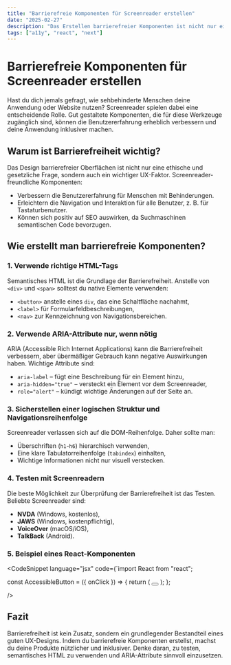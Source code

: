 ```yaml
---
title: "Barrierefreie Komponenten für Screenreader erstellen"
date: "2025-02-27"
description: "Das Erstellen barrierefreier Komponenten ist nicht nur eine gesetzliche Anforderung, sondern auch eine Möglichkeit, die Benutzererfahrung für alle Nutzer zu verbessern. Erfahre, wie du Oberflächen entwirfst, die für sehbehinderte Menschen zugänglich sind."
tags: ["a11y", "react", "next"]
---
```


# Barrierefreie Komponenten für Screenreader erstellen

Hast du dich jemals gefragt, wie sehbehinderte Menschen deine Anwendung oder Website nutzen? Screenreader spielen dabei eine entscheidende Rolle. Gut gestaltete Komponenten, die für diese Werkzeuge zugänglich sind, können die Benutzererfahrung erheblich verbessern und deine Anwendung inklusiver machen.

## Warum ist Barrierefreiheit wichtig?

Das Design barrierefreier Oberflächen ist nicht nur eine ethische und gesetzliche Frage, sondern auch ein wichtiger UX-Faktor. Screenreader-freundliche Komponenten:

- Verbessern die Benutzererfahrung für Menschen mit Behinderungen.
- Erleichtern die Navigation und Interaktion für alle Benutzer, z. B. für Tastaturbenutzer.
- Können sich positiv auf SEO auswirken, da Suchmaschinen semantischen Code bevorzugen.

## Wie erstellt man barrierefreie Komponenten?

### 1. Verwende richtige HTML-Tags

Semantisches HTML ist die Grundlage der Barrierefreiheit. Anstelle von `<div>` und `<span>` solltest du native Elemente verwenden:

- `<button>` anstelle eines `div`, das eine Schaltfläche nachahmt,
- `<label>` für Formularfeldbeschreibungen,
- `<nav>` zur Kennzeichnung von Navigationsbereichen.

### 2. Verwende ARIA-Attribute nur, wenn nötig

ARIA (Accessible Rich Internet Applications) kann die Barrierefreiheit verbessern, aber übermäßiger Gebrauch kann negative Auswirkungen haben. Wichtige Attribute sind:

- `aria-label` – fügt eine Beschreibung für ein Element hinzu,
- `aria-hidden="true"` – versteckt ein Element vor dem Screenreader,
- `role="alert"` – kündigt wichtige Änderungen auf der Seite an.

### 3. Sicherstellen einer logischen Struktur und Navigationsreihenfolge

Screenreader verlassen sich auf die DOM-Reihenfolge. Daher sollte man:

- Überschriften (`h1`-`h6`) hierarchisch verwenden,
- Eine klare Tabulatorreihenfolge (`tabindex`) einhalten,
- Wichtige Informationen nicht nur visuell verstecken.

### 4. Testen mit Screenreadern

Die beste Möglichkeit zur Überprüfung der Barrierefreiheit ist das Testen. Beliebte Screenreader sind:

- **NVDA** (Windows, kostenlos),
- **JAWS** (Windows, kostenpflichtig),
- **VoiceOver** (macOS/iOS),
- **TalkBack** (Android).

### 5. Beispiel eines React-Komponenten

<CodeSnippet
    language="jsx"
    code={`import React from "react";

const AccessibleButton = ({ onClick }) => {
    return (
        <button 
            onClick={onClick}
            aria-label="Menü erweitern"
        >
            <span className="hamburger-line"></span>
            <span className="hamburger-line"></span>
            <span className="hamburger-line"></span>
        </button>
    );
};

/>

## Fazit

Barrierefreiheit ist kein Zusatz, sondern ein grundlegender Bestandteil eines guten UX-Designs. Indem du barrierefreie Komponenten erstellst, machst du deine Produkte nützlicher und inklusiver. Denke daran, zu testen, semantisches HTML zu verwenden und ARIA-Attribute sinnvoll einzusetzen.
